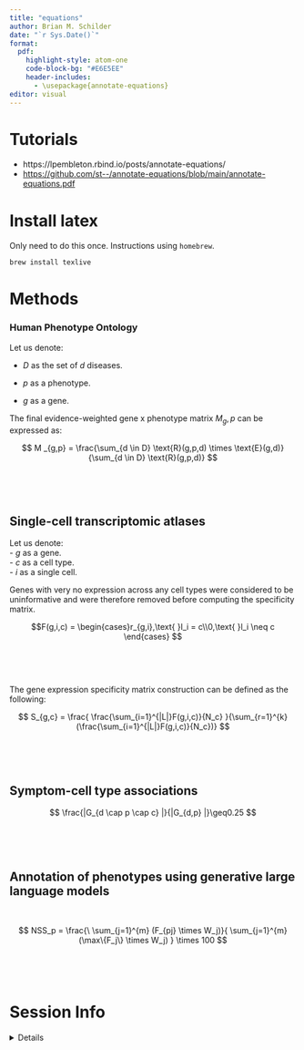 ```yaml
---
title: "equations"
author: Brian M. Schilder
date: "`r Sys.Date()`"
format:
  pdf:
    highlight-style: atom-one
    code-block-bg: "#E6E5EE"
    header-includes:
      - \usepackage{annotate-equations}
editor: visual  
---
```


# Tutorials

-   https://lpembleton.rbind.io/posts/annotate-equations/
-   <https://github.com/st--/annotate-equations/blob/main/annotate-equations.pdf>

# Install latex

Only need to do this once. Instructions using `homebrew`.

``` bash
brew install texlive
```

# Methods

### Human Phenotype Ontology

Let us denote:

- $D$ as the set of $d$ diseases.

- $p$ as a phenotype.

- $g$ as a gene.

The final evidence-weighted gene x phenotype matrix $M_g,p$ can be expressed as:

$$
M _{g,p} = \frac{\sum_{d \in D} \text{R}(g,p,d) \times \text{E}(g,d)}{\sum_{d \in D} \text{R}(g,p,d)} 
$$

\

```{=tex}
\begin{equation*}
  \eqnmarkbox[NavyBlue]{n1}{M_{g,p}}
  =
  \frac{
    \eqnmarkbox[Cerulean]{n3a}{\sum_{d \in D}}
    \eqnmarkbox[blue]{n4a}{R(g,p,d)} 
    \times 
    \eqnmarkbox[BlueViolet]{n5}{E(g,d)}  
  }{
    \eqnmarkbox[Cerulean]{n3b}{\sum_{d \in D}}
    \eqnmarkbox[blue]{n4b}{R(g,p,d)}
  }
\end{equation*}
\annotate[yshift=1em]{left}{n1}{Weighted gene-by-phenotype evidence score matrix} 
\annotate[yshift=-2em]{below,left}{n3a,n3b}{Average across all diseases}
\annotate[yshift=-2.5em,xshift=2.5em]{below,right}{n4a,n4b}{Binary gene-by-phenotype relationship matrix,\\ (1=relationship, 0=no relationship)}
\annotate[yshift=2em]{left}{n5}{Weighted gene-by-disease evidence score matrix}
```
\

## Single-cell transcriptomic atlases

Let us denote:\
- $g$ as a gene.\
- $c$ as a cell type.\
- $i$ as a single cell.


Genes with very no expression across any cell types were considered to be uninformative and were therefore removed before computing the specificity matrix. 

$$F(g,i,c) = \begin{cases}r_{g,i},\text{ }l_i = c\\0,\text{ }l_i \neq c \end{cases}
$$

\

```{=tex}
\begin{equation*}
  \eqnmarkbox[purple]{f1}{F(g,i,c)}
  =
  \begin{cases}
  \eqnmarkbox[WildStrawberry]{f2}{r_{g,i}},
  \text{ }l_i = c\\0,
  \text{ }l_i \neq c 
  \end{cases}
\end{equation*}
\annotate[yshift=1em]{left}{f1}{Filtered gene-by-cell expression matrix} 
\annotate[yshift=2em]{left}{f2}{Expression of gene $g$ in cell $i$} 
```
\

The gene expression specificity matrix construction can be defined as the following:

$$
S_{g,c} = \frac{
\frac{\sum_{i=1}^{|L|}F(g,i,c)}{N_c}
}{\sum_{r=1}^{k}(\frac{\sum_{i=1}^{|L|}F(g,i,c)}{N_c})}
$$

\

```{=tex}
\begin{equation*}
  \eqnmarkbox[orange]{s1}{S_{g,c}}
  =
  \frac{
    \eqnmarkbox[purple]{s3a}{
      \frac{
        \sum_{i=1}^{|L|} F(g,i,c)
      }{
        N_c  
      }
    } 
  }{
   \eqnmarkbox[OrangeRed]{s6}{\sum_{r=1}^{k}}(
     \eqnmarkbox[purple]{s3b}{
      \frac{
        \sum_{i=1}^{|L|} F(g,i,c)
      }{
        N_c  
      }
    } 
   ) 
  }
\end{equation*}
\annotate[yshift=1em]{left}{s1}{Gene-by-cell type specificity matrix} 
\annotate[yshift=2em]{left}{s3a,s3b}{Compute mean expression of each gene per cell type} 
\annotate{below,left}{s6}{Compute row sums of \\mean gene-by-cell type matrix}
```
\

## Symptom-cell type associations

$$
\frac{|G_{d \cap p \cap c} |}{|G_{d,p} |}\geq0.25
$$

\

```{=tex}
\begin{equation*}
  \frac{
     \eqnmarkbox[Chartreuse3]{g1}{|G_{d \cap p \cap c} |}
    }{
       \eqnmarkbox[Emerald]{g2}{|G_{d,p}|}} 
  \geq \eqnmarkbox[SeaGreen]{g3}{.25} 
\end{equation*}
\annotate[yshift=1em]{left}{g1}{Intersect between \\symptom genes ($G_{d,p}$) and driver genes ($G_{p,c}$)} 
\annotate[yshift=-1em]{below,left}{g2}{Symptom genes \\(i.e. genes annotated to a phenotype\\ via a specific disease)} 
\annotate[yshift=-1em]{below,right}{g3}{Minimum proportion of overlap \\between $G_{d,p,c}$ and $G_{d,p}$} 
```
\

## Annotation of phenotypes using generative large language models

\

$$ 
NSS_p = 
\frac{\
\sum_{j=1}^{m} (F_{pj} \times W_j)}{ 
\sum_{j=1}^{m}(\max\{F_j\} \times W_j)
} \times 100 
$$

\

\

```{=tex}
\begin{equation*}
  \eqnmarkbox[Brown4]{nss}{NSS_p}
  =
  \frac{ 
    \eqnmarkbox[Goldenrod]{nss2}{\sum_{j=1}^{m}} 
    (
      \eqnmarkbox[Goldenrod4]{nss3}{F_{pj}}
      \times 
      \eqnmarkbox[IndianRed4]{nss4}{W_j}
    )
    }{
    \eqnmarkbox[Tan]{nss5}{\sum_{j=1}^{m}(\max\{F_j\} \times W_j)} 
  } \times 100
\end{equation*}
\annotate[yshift=1em]{left}{nss}{Normalised Severity Score \\for each phenotype}
\annotate[yshift=3em]{left}{nss2}{Sum of weighted annotation values \\across all metrics}
\annotate[yshift=3em]{right}{nss3}{Numerically encoded annotation value \\of metric $j$ for phenotype $p$}
\annotate[yshift=1em]{right}{nss4}{Weight for metric $j$} 
\annotate[yshift=-1em]{below,right}{nss5}{Theoretical maximum severity score} 
```
# Session Info

<details>

```r
utils::sessionInfo()
```

</details>
